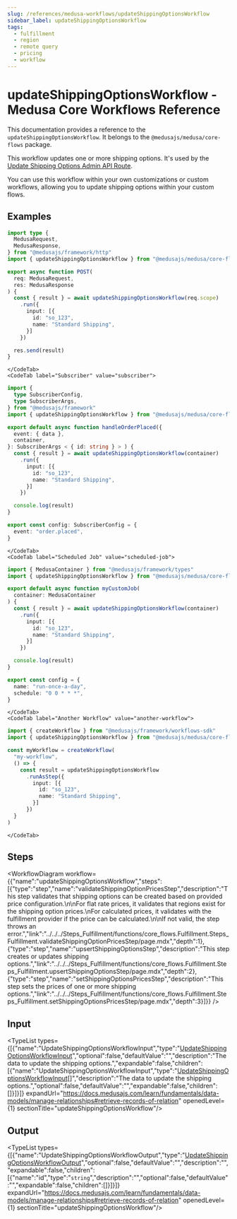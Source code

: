 ```yaml
---
slug: /references/medusa-workflows/updateShippingOptionsWorkflow
sidebar_label: updateShippingOptionsWorkflow
tags:
  - fulfillment
  - region
  - remote query
  - pricing
  - workflow
---
```



# updateShippingOptionsWorkflow - Medusa Core Workflows Reference

This documentation provides a reference to the `updateShippingOptionsWorkflow`. It belongs to the `@medusajs/medusa/core-flows` package.

This workflow updates one or more shipping options. It's used by the
[Update Shipping Options Admin API Route](https://docs.medusajs.com/api/admin#shipping-options\_postshippingoptionsid).

You can use this workflow within your own customizations or custom workflows, allowing you to
update shipping options within your custom flows.

<SourceCodeLink link="https://github.com/medusajs/medusa/blob/e3d5457b5c990bb230daebe316ee2486913c27f6/packages/core/core-flows/src/fulfillment/workflows/update-shipping-options.ts#L46" />

## Examples

<CodeTabs group="workflow-exection">
    <CodeTab label="API Route" value="api-route">
    
```ts title="src/api/workflow/route.ts"
import type {
  MedusaRequest,
  MedusaResponse,
} from "@medusajs/framework/http"
import { updateShippingOptionsWorkflow } from "@medusajs/medusa/core-flows"

export async function POST(
  req: MedusaRequest,
  res: MedusaResponse
) {
  const { result } = await updateShippingOptionsWorkflow(req.scope)
    .run({
      input: [{
        id: "so_123",
        name: "Standard Shipping",
      }]
    })

  res.send(result)
}
```

    </CodeTab>
    <CodeTab label="Subscriber" value="subscriber">
    
```ts title="src/subscribers/order-placed.ts"
import {
  type SubscriberConfig,
  type SubscriberArgs,
} from "@medusajs/framework"
import { updateShippingOptionsWorkflow } from "@medusajs/medusa/core-flows"

export default async function handleOrderPlaced({
  event: { data },
  container,
}: SubscriberArgs < { id: string } > ) {
  const { result } = await updateShippingOptionsWorkflow(container)
    .run({
      input: [{
        id: "so_123",
        name: "Standard Shipping",
      }]
    })

  console.log(result)
}

export const config: SubscriberConfig = {
  event: "order.placed",
}
```

    </CodeTab>
    <CodeTab label="Scheduled Job" value="scheduled-job">
    
```ts title="src/jobs/message-daily.ts"
import { MedusaContainer } from "@medusajs/framework/types"
import { updateShippingOptionsWorkflow } from "@medusajs/medusa/core-flows"

export default async function myCustomJob(
  container: MedusaContainer
) {
  const { result } = await updateShippingOptionsWorkflow(container)
    .run({
      input: [{
        id: "so_123",
        name: "Standard Shipping",
      }]
    })

  console.log(result)
}

export const config = {
  name: "run-once-a-day",
  schedule: "0 0 * * *",
}
```

    </CodeTab>
    <CodeTab label="Another Workflow" value="another-workflow">
    
```ts title="src/workflows/my-workflow.ts"
import { createWorkflow } from "@medusajs/framework/workflows-sdk"
import { updateShippingOptionsWorkflow } from "@medusajs/medusa/core-flows"

const myWorkflow = createWorkflow(
  "my-workflow",
  () => {
    const result = updateShippingOptionsWorkflow
      .runAsStep({
        input: [{
          id: "so_123",
          name: "Standard Shipping",
        }]
      })
  }
)
```

    </CodeTab>
  </CodeTabs>

## Steps

<WorkflowDiagram workflow={{"name":"updateShippingOptionsWorkflow","steps":[{"type":"step","name":"validateShippingOptionPricesStep","description":"This step validates that shipping options can be created based on provided price configuration.\n\nFor flat rate prices, it validates that regions exist for the shipping option prices.\nFor calculated prices, it validates with the fulfillment provider if the price can be calculated.\n\nIf not valid, the step throws an error.","link":"../../../Steps_Fulfillment/functions/core_flows.Fulfillment.Steps_Fulfillment.validateShippingOptionPricesStep/page.mdx","depth":1},{"type":"step","name":"upsertShippingOptionsStep","description":"This step creates or updates shipping options.","link":"../../../Steps_Fulfillment/functions/core_flows.Fulfillment.Steps_Fulfillment.upsertShippingOptionsStep/page.mdx","depth":2},{"type":"step","name":"setShippingOptionsPricesStep","description":"This step sets the prices of one or more shipping options.","link":"../../../Steps_Fulfillment/functions/core_flows.Fulfillment.Steps_Fulfillment.setShippingOptionsPricesStep/page.mdx","depth":3}]}} />

## Input

<TypeList types={[{"name":"UpdateShippingOptionsWorkflowInput","type":"[UpdateShippingOptionsWorkflowInput](../../../../types/core_flows.UpdateShippingOptionsWorkflowInput/page.mdx)","optional":false,"defaultValue":"","description":"The data to update the shipping options.","expandable":false,"children":[{"name":"UpdateShippingOptionsWorkflowInput","type":"[UpdateShippingOptionsWorkflowInput](../../../../../types/WorkflowTypes/FulfillmentWorkflow/types/types.WorkflowTypes.FulfillmentWorkflow.UpdateShippingOptionsWorkflowInput/page.mdx)[]","description":"The data to update the shipping options.","optional":false,"defaultValue":"","expandable":false,"children":[]}]}]} expandUrl="https://docs.medusajs.com/learn/fundamentals/data-models/manage-relationships#retrieve-records-of-relation" openedLevel={1} sectionTitle="updateShippingOptionsWorkflow"/>

## Output

<TypeList types={[{"name":"UpdateShippingOptionsWorkflowOutput","type":"[UpdateShippingOptionsWorkflowOutput](../../../../../types/WorkflowTypes/FulfillmentWorkflow/types/types.WorkflowTypes.FulfillmentWorkflow.UpdateShippingOptionsWorkflowOutput/page.mdx)","optional":false,"defaultValue":"","description":"","expandable":false,"children":[{"name":"id","type":"`string`","description":"","optional":false,"defaultValue":"","expandable":false,"children":[]}]}]} expandUrl="https://docs.medusajs.com/learn/fundamentals/data-models/manage-relationships#retrieve-records-of-relation" openedLevel={1} sectionTitle="updateShippingOptionsWorkflow"/>
